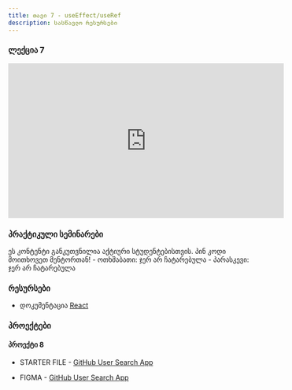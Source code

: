 ```yaml
---
title: თავი 7 - useEffect/useRef
description: სასწავლო რესურსები
---
```


### ლექცია 7

<iframe width="560" height="315" src="https://www.youtube.com/embed/FceWIAwipqY?si=cmj_RR6DowMEcgXe" title="YouTube video player" frameborder="0" allow="accelerometer; autoplay; clipboard-write; encrypted-media; gyroscope; picture-in-picture; web-share" referrerpolicy="strict-origin-when-cross-origin" allowFullScreen></iframe>

### პრაქტიკული სემინარები

<Card>
  <PinCodeProtectedContent>
    <Locked>
      ეს კონტენტი განკუთვნილია აქტიური სტუდენტებისთვის. პინ კოდი მოითხოვეთ
      მენტორთან!
    </Locked>
    <Unlocked>
      - ოთხშაბათი: ჯერ არ ჩატარებულა
      - პარასკევი: ჯერ არ ჩატარებულა
    </Unlocked>
  </PinCodeProtectedContent>
</Card>

### რესურსები

- დოკუმენტაცია [React](https://react.dev)

### პროექტები

#### პროექტი 8

- STARTER FILE - [GitHub User Search App](https://drive.google.com/file/d/1c-CqBrMYjt4mZbRAcGOfsxV81wJG7wtq/view?usp=sharing)

- FIGMA - [GitHub User Search App](https://www.figma.com/file/xIHLusLUEd92bUacWp4c6T/github-user-search-app?type=design&node-id=0-1&mode=design&t=BLJgmE6O0fQInmRR-0)

